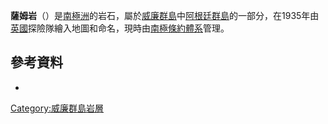 {{coord|65|15|S|64|16|W|display=title}}

'''薩姆岩'''（{{lang-en|Thumb Rock}}）是[[南極洲|南極洲]]的岩石，屬於[[威廉群島|威廉群島]]中[[阿根廷群島|阿根廷群島]]的一部分，在1935年由[[英國|英國]]探險隊繪入地圖和命名，現時由[[南極條約體系|南極條約體系]]管理。

{{usgs-gazetteer}}

==參考資料==
*{{usgs-gazetteer}}

{{DEFAULTSORT:Thumb Rock}}
[[Category:威廉群島岩層|Category:威廉群島岩層]]


{{WilhelmArchipelago-geo-stub}}